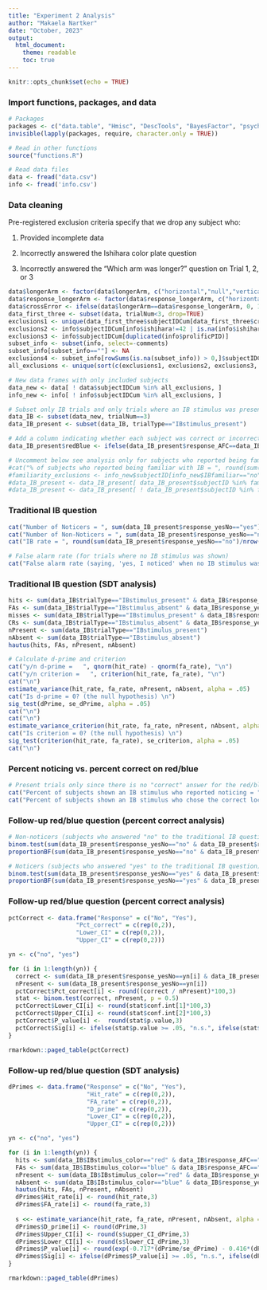 ```yaml
---
title: "Experiment 2 Analysis"
author: "Makaela Nartker" 
date: "October, 2023" 
output: 
  html_document:
    theme: readable
    toc: true
---
```



``` r
knitr::opts_chunk$set(echo = TRUE)
```


### Import functions, packages, and data 


```r
# Packages
packages <- c("data.table", "Hmisc", "DescTools", "BayesFactor", "psycho", "ggplot2", "RColorBrewer", "wesanderson", "plotly", "dplyr", "knitr", "export", "ggrepel", "boostrap", "ggpubr")
invisible(lapply(packages, require, character.only = TRUE))

# Read in other functions
source("functions.R")

# Read data files 
data <- fread("data.csv")
info <- fread('info.csv')
```


### Data cleaning

Pre-registered exclusion criteria specify that we drop any subject who: 

(1) Provided incomplete data

(2) Incorrectly answered the Ishihara color plate question

(3) Incorrectly answered the "Which arm was longer?" question on Trial 1, 2, or 3 


```r
data$longerArm <- factor(data$longerArm, c("horizontal","null","vertical"))
data$response_longerArm <- factor(data$response_longerArm, c("horizontal","null","vertical"))
data$crossError <- ifelse(data$longerArm==data$response_longerArm, 0, 1)
data_first_three <- subset(data, trialNum<3, drop=TRUE)
exclusions1 <- unique(data_first_three$subjectIDCum[data_first_three$crossError==1])
exclusions2 <- info$subjectIDCum[info$ishihara!=42 | is.na(info$ishihara)]
exclusions3 <- info$subjectIDCum[duplicated(info$prolificPID)]
subset_info <- subset(info, select=-comments)
subset_info[subset_info==""] <- NA 
exclusions4 <- subset_info[rowSums(is.na(subset_info)) > 0,]$subjectIDCum
all_exclusions <- unique(sort(c(exclusions1, exclusions2, exclusions3, exclusions4)))

# New data frames with only included subjects
data_new <- data[ ! data$subjectIDCum %in% all_exclusions, ]
info_new <- info[ ! info$subjectIDCum %in% all_exclusions, ]

# Subset only IB trials and only trials where an IB stimulus was present 
data_IB <- subset(data_new, trialNum==3)
data_IB_present <- subset(data_IB, trialType=="IBstimulus_present")

# Add a column indicating whether each subject was correct or incorrect on red/blue question 
data_IB_present$redBlue <- ifelse(data_IB_present$response_AFC==data_IB_present$IBstimulus_color, "correct", "incorrect")

# Uncomment below see analysis only for subjects who reported being fammiliar/unfamiliar with IB studies (present trials only)
#cat("% of subjects who reported being familiar with IB = ", round(sum(info_new$IBfamiliar=="yes")/nrow(info_new)*100,3), "% \n")
#familiarity_exclusions <- info_new$subjectID[info_new$IBfamiliar=="no"]
#data_IB_present <- data_IB_present[ data_IB_present$subjectID %in% familiarity_exclusions, ] # unfamiliar
#data_IB_present <- data_IB_present[ ! data_IB_present$subjectID %in% familiarity_exclusions, ] # familiar
```


### Traditional IB question 


``` r
cat("Number of Noticers = ", sum(data_IB_present$response_yesNo=="yes"), "\n")
cat("Number of Non-Noticers = ", sum(data_IB_present$response_yesNo=="no"), "\n")
cat("IB rate = ", round(sum(data_IB_present$response_yesNo=="no")/nrow(data_IB_present) * 100, 2), "% \n") 

# False alarm rate (for trials where no IB stimulus was shown)
cat("False alarm rate (saying, 'yes, I noticed' when no IB stimulus was shown) = ", round(sum(data_IB$trialType=="IBstimulus_absent" & data_IB$response_yesNo=="yes") / sum(data_IB$trialType=="IBstimulus_absent") * 100, 2), "% \n")
```

### Traditional IB question (SDT analysis)


``` r
hits <- sum(data_IB$trialType=="IBstimulus_present" & data_IB$response_yesNo=="yes")
FAs <- sum(data_IB$trialType=="IBstimulus_absent" & data_IB$response_yesNo=="yes")
misses <- sum(data_IB$trialType=="IBstimulus_present" & data_IB$response_yesNo=="no") 
CRs <- sum(data_IB$trialType=="IBstimulus_absent" & data_IB$response_yesNo=="no") 
nPresent <- sum(data_IB$trialType=="IBstimulus_present")
nAbsent <- sum(data_IB$trialType=="IBstimulus_absent")
hautus(hits, FAs, nPresent, nAbsent)

# Calculate d-prime and criterion 
cat("y/n d-prime =   ", qnorm(hit_rate) - qnorm(fa_rate), "\n") 
cat("y/n criterion =   ", criterion(hit_rate, fa_rate), "\n") 
cat("\n")
estimate_variance(hit_rate, fa_rate, nPresent, nAbsent, alpha = .05)
cat("Is d-prime = 0? (the null hypothesis) \n")
sig_test(dPrime, se_dPrime, alpha = .05)
cat("\n")
cat("\n")
estimate_variance_criterion(hit_rate, fa_rate, nPresent, nAbsent, alpha = .05);
cat("Is criterion = 0? (the null hypothesis) \n")
sig_test(criterion(hit_rate, fa_rate), se_criterion, alpha = .05)
cat("\n")
```


### Percent noticing vs. percent correct on red/blue


``` r
# Present trials only since there is no "correct" answer for the red/blue question on absent trials 
cat("Percent of subjects shown an IB stimulus who reported noticing = ", round(sum(data_IB_present$response_yesNo=="yes") / nrow(data_IB_present)*100,2), "% \n")
cat("Percent of subjects shown an IB stimulus who chose the correct location = ", round(sum(data_IB_present$redBlue=="correct") / nrow(data_IB_present)*100,2), "% \n")
```


### Follow-up red/blue question (percent correct analysis)


``` r
# Non-noticers (subjects who answered "no" to the traditional IB question)
binom.test(sum(data_IB_present$response_yesNo=="no" & data_IB_present$redBlue=="correct"), sum(data_IB_present$response_yesNo=="no"), p = 0.5)
proportionBF(sum(data_IB_present$response_yesNo=="no" & data_IB_present$redBlue=="correct"), sum(data_IB_present$response_yesNo=="no"), p = 0.5)

# Noticers (subjects who answered "yes" to the traditional IB question)
binom.test(sum(data_IB_present$response_yesNo=="yes" & data_IB_present$redBlue=="correct"), sum(data_IB_present$response_yesNo=="yes"), p = 0.5)
proportionBF(sum(data_IB_present$response_yesNo=="yes" & data_IB_present$redBlue=="correct"), sum(data_IB_present$response_yesNo=="yes"), p = 0.5)
```


### Follow-up red/blue question (percent correct analysis)


``` r
pctCorrect <- data.frame("Response" = c("No", "Yes"),
                   "Pct_correct" = c(rep(0,2)), 
                   "Lower_CI" = c(rep(0,2)), 
                   "Upper_CI" = c(rep(0,2)))

yn <- c("no", "yes")

for (i in 1:length(yn)) {
  correct <- sum(data_IB_present$response_yesNo==yn[i] & data_IB_present$redBlue=="correct")
  nPresent <- sum(data_IB_present$response_yesNo==yn[i])
  pctCorrect$Pct_correct[i] <- round((correct / nPresent)*100,3)
  stat <- binom.test(correct, nPresent, p = 0.5)
  pctCorrect$Lower_CI[i] <- round(stat$conf.int[1]*100,3)
  pctCorrect$Upper_CI[i] <- round(stat$conf.int[2]*100,3)
  pctCorrect$P_value[i] <-  round(stat$p.value,3)
  pctCorrect$Sig[i] <- ifelse(stat$p.value >= .05, "n.s.", ifelse(stat$p.value < .001, "***", ifelse(stat$p.value <.01, "**", ifelse(stat$p.value <.05, "*"))))
}

rmarkdown::paged_table(pctCorrect)
```

### Follow-up red/blue question (SDT analysis)


``` r
dPrimes <- data.frame("Response" = c("No", "Yes"),
                      "Hit_rate" = c(rep(0,2)), 
                      "FA_rate" = c(rep(0,2)),
                      "D_prime" = c(rep(0,2)), 
                      "Lower_CI" = c(rep(0,2)), 
                      "Upper_CI" = c(rep(0,2)))

yn <- c("no", "yes")

for (i in 1:length(yn)) {
  hits <- sum(data_IB$IBstimulus_color=="red" & data_IB$response_AFC=="red" & data_IB$response_yesNo==yn[i])
  FAs <- sum(data_IB$IBstimulus_color=="blue" & data_IB$response_AFC=="red" & data_IB$response_yesNo==yn[i])
  nPresent <- sum(data_IB$IBstimulus_color=="red" & data_IB$response_yesNo==yn[i])
  nAbsent <- sum(data_IB$IBstimulus_color=="blue" & data_IB$response_yesNo==yn[i])
  hautus(hits, FAs, nPresent, nAbsent)
  dPrimes$Hit_rate[i] <- round(hit_rate,3)
  dPrimes$FA_rate[i] <- round(fa_rate,3)
  
  s <<- estimate_variance(hit_rate, fa_rate, nPresent, nAbsent, alpha = .05)
  dPrimes$D_prime[i] <- round(dPrime,3)
  dPrimes$Upper_CI[i] <- round(s$upper_CI_dPrime,3)
  dPrimes$Lower_CI[i] <- round(s$lower_CI_dPrime,3)
  dPrimes$P_value[i] <- round(exp(-0.717*(dPrime/se_dPrime) - 0.416*(dPrime/se_dPrime)^2),3)
  dPrimes$Sig[i] <- ifelse(dPrimes$P_value[i] >= .05, "n.s.", ifelse(dPrimes$P_value[i] < .001, "***", ifelse(dPrimes$P_value[i]<.01, "**", ifelse(dPrimes$P_value[i] <.05, "*"))))
}

rmarkdown::paged_table(dPrimes)
```